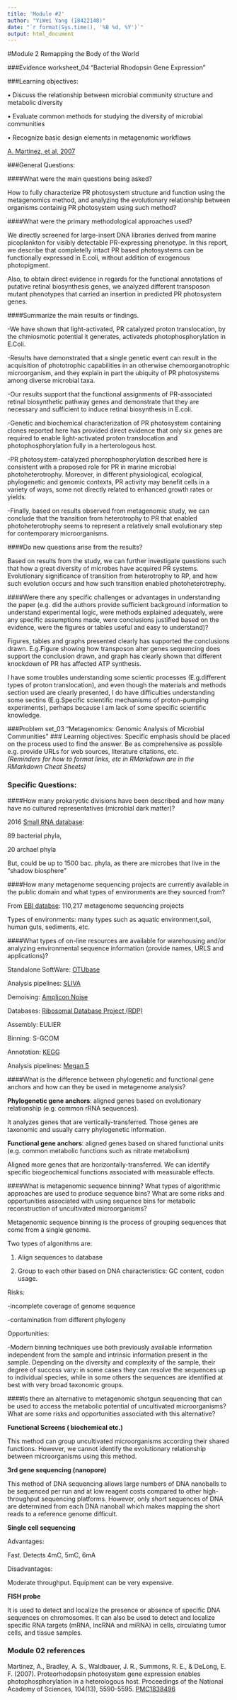 ```yaml
---
title: 'Module #2'
author: "YiWei Yang (18422148)"
date: "`r format(Sys.time(), '%B %d, %Y')`"
output: html_document
---
```


#Module 2 Remapping the Body of the World

###Evidence worksheet_04 “Bacterial Rhodopsin Gene Expression”

###Learning objectives: 

•	Discuss the relationship between microbial community structure and metabolic diversity

•	Evaluate common methods for studying the diversity of microbial communities

•	Recognize basic design elements in metagenomic workflows


[A. Martinez, et al, 2007](https://connect.ubc.ca/bbcswebdav/pid-4318377-dt-content-rid-22247674_1/courses/SIS.UBC.MICB.425.201.2017W2.94510/2015/Martinez%20et%20al.%2C%20PNAS%202007.pdf)

###General Questions:

####What were the main questions being asked?

How to fully characterize PR photosystem structure and function using the metagenomics method, and analyzing the evolutionary relationship between organisms containig PR photosystem using such method?

####What were the primary methodological approaches used?

  We directly screened for large-insert DNA libraries derived from marine picoplankton for visibly detectable PR-expressing phenotype. In this report, we describe that completelly intact PR based photosystems can be functionally expressed in E.coli, without addition of exogenous photopigment. 
  
  Also, to obtain direct evidence in regards for the functional annotations of putative retinal biosynthesis genes, we analyzed different transposon mutant phenotypes that carried an insertion in predicted PR photosystem genes. 


####Summarize the main results or findings. 
 
 -We have shown that light-activated, PR catalyzed proton translocation, by the chmiosmotic potential it generates, activateds photophosphorylation in E.Coli.
 
 -Results have demonstrated that a single genetic event can result in the acquisition of phototrophic capabilities in an otherwise chemoorganotrophic microorganism, and they explain in part the ubiquity of PR photosystems among diverse microbial taxa.
 
 -Our results support that the functional assignments of PR-associated retinal biosynthetic pathway genes and demonstrate that they are necessary and sufficient to induce retinal biosynthesis in E.coli.
 
 -Genetic and biochemical characterization of PR photosystem containing clones reported here has provided direct evidence that only six genes are required to enable light-activated proton translocation and photophosphorylation fully in a herterologous host.
 
 -PR photosystem-catalyzed phorophosphorylation described here is consistent with a proposed role for PR in marine microbial photoheterotrophy. Moreover, in different physiological, ecological, phylogenetic and genomic contexts, PR activity may benefit cells in a variety of ways, some not directly related to enhanced growth rates or yields. 
 
 -Finally, based on results observed from metagenomic study, we can conclude that the transition from heterotrophy to PR that enabled photoheterotrophy seems to represent a relatively small evolutionary step for contemporary microorganisms. 
 
####Do new questions arise from the results?

Based on results from the study, we can further investigate questions such that how a great diversity of microbes have acquired PR systems. Evolutionary significance of  transition from heterotrophy to RP, and how such evolution occurs and how such transition enabled photoheterotrephy. 


####Were there any specific challenges or advantages in understanding the paper (e.g. did the authors provide sufficient background information to understand experimental logic, were methods explained adequately, were any specific assumptions made, were conclusions justified based on the evidence, were the figures or tables useful and easy to understand)? 

  Figures, tables and graphs presented clearly has supported the conclusions drawn. E.g.Figure showing how transposon alter genes sequencing does support the conclusion drawn, and graph has clearly shown that different knockdown  of PR has affected ATP synthesis. 
  
  I have some troubles understanding some scientic processes (E.g.different types of proton translocation), and even though the materials and methods section used are clearly presented, I do have difficulties understanding some sectins (E.g.Specific scientific mechanisms of proton-pumping experiments), perhaps because I am lack of some specific scientific knowledge.



###Problem set_03 “Metagenomics: Genomic Analysis of Microbial Communities”
### Learning objectives: 
Specific emphasis should be placed on the process used to find the answer. Be as comprehensive as possible e.g. provide URLs for web sources, literature citations, etc.  
*(Reminders for how to format links, etc in RMarkdown are in the RMarkdown Cheat Sheets)*

### Specific Questions:
####How many prokaryotic divisions have been described and how many have no cultured representatives (microbial dark matter)?

  2016 [Small RNA database](http://srnamap.mbc.nctu.edu.tw/):
  
  89 bacterial phyla,
  
  20 archael phyla
  
  But, could be up to 1500 bac. phyla, as there are microbes that live in the "shadow biosphere"

####How many metagenome sequencing projects are currently available in the public domain and what types of environments are they sourced from?

From [EBI databse](https://www.ebi.ac.uk/services):
110,217 metagenome sequencing projects

Types of environments: many types such as aquatic environment,soil, human guts, sediments, etc. 
  

####What types of on-line resources are available for warehousing and/or analyzing environmental sequence information (provide names, URLS and applications)?  

Standalone SoftWare: [OTUbase](https://www.bioconductor.org/packages/release/bioc/html/OTUbase.html)

Analysis pipelines: [SLIVA](https://www.arb-silva.de/)

Demoising: [Amplicon Noise](https://omictools.com/ampliconnoise-tool)

Databases: [Ribosomal Database Project (RDP)](http://rdp.cme.msu.edu/)

Assembly: EULIER

Binning: S-GCOM

Annotation: [KEGG](http://www.genome.jp/kegg/)

Analysis pipelines: [Megan 5](http://ab.inf.uni-tuebingen.de/software/megan5/)

####What is the difference between phylogenetic and functional gene anchors and how can they be used in metagenome analysis?   

**Phylogenetic gene anchors**: aligned genes based on evolutionary relationship (e.g. common rRNA sequences).

It analyzes genes that are vertically-transferred. Those genes are taxonomic and usually carry phylogenetic information.

**Functional gene anchors**: aligned genes based on shared functional units (e.g. common metabolic functions such as nitrate metabolism)

Aligned more genes that are horizontally-transferred. We can identify specific biogeochemical functions associated with measurable effects. 

####What is metagenomic sequence binning? What types of algorithmic approaches are used to produce sequence bins? What are some risks and opportunities associated with using sequence bins for metabolic reconstruction of uncultivated microorganisms?  

Metagenomic sequence binning is the process of grouping sequences that come from a single genome.

Two types of algonithms are:

1. Align sequences to database

2. Group to each other based on DNA characteristics: GC content, codon usage.

Risks:

-incomplete coverage of genome sequence

-contamination from different phylogeny

Opportunities:

-Modern binning techniques use both previously available information independent from the sample and intrinsic information present in the sample. Depending on the diversity and complexity of the sample, their degree of success vary: in some cases they can resolve the sequences up to individual species, while in some others the sequences are identified at best with very broad taxonomic groups.


####Is there an alternative to metagenomic shotgun sequencing that can be used to access the metabolic potential of uncultivated microorganisms? What are some risks and opportunities associated with this alternative?  

**Functional Screens ( biochemical etc.)**

This method can group uncultivated microorganisms according their shared functions. However, we cannot identify the evolutionary relationship between microorganisms using this method.

**3rd gene sequencing (nanopore)**

This method of DNA sequencing allows large numbers of DNA nanoballs to be sequenced per run and at low reagent costs compared to other high-throughput sequencing platforms. However, only short sequences of DNA are determined from each DNA nanoball which makes mapping the short reads to a reference genome difficult.

**Single cell sequencing**

Advantages:

Fast. Detects 4mC, 5mC, 6mA

Disadvantages:

Moderate throughput. Equipment can be very expensive.

**FISH probe**

It is used to detect and localize the presence or absence of specific DNA sequences on chromosomes. It can also be used to detect and localize specific RNA targets (mRNA, lncRNA and miRNA) in cells, circulating tumor cells, and tissue samples.

### Module 02 references
Martinez, A., Bradley, A. S., Waldbauer, J. R., Summons, R. E., & DeLong, E. F. (2007). Proteorhodopsin photosystem gene expression enables photophosphorylation in a heterologous host. Proceedings of the National Academy of Sciences, 104(13), 5590-5595. [PMC1838496](https://www.ncbi.nlm.nih.gov/pmc/articles/PMC1838496/)
